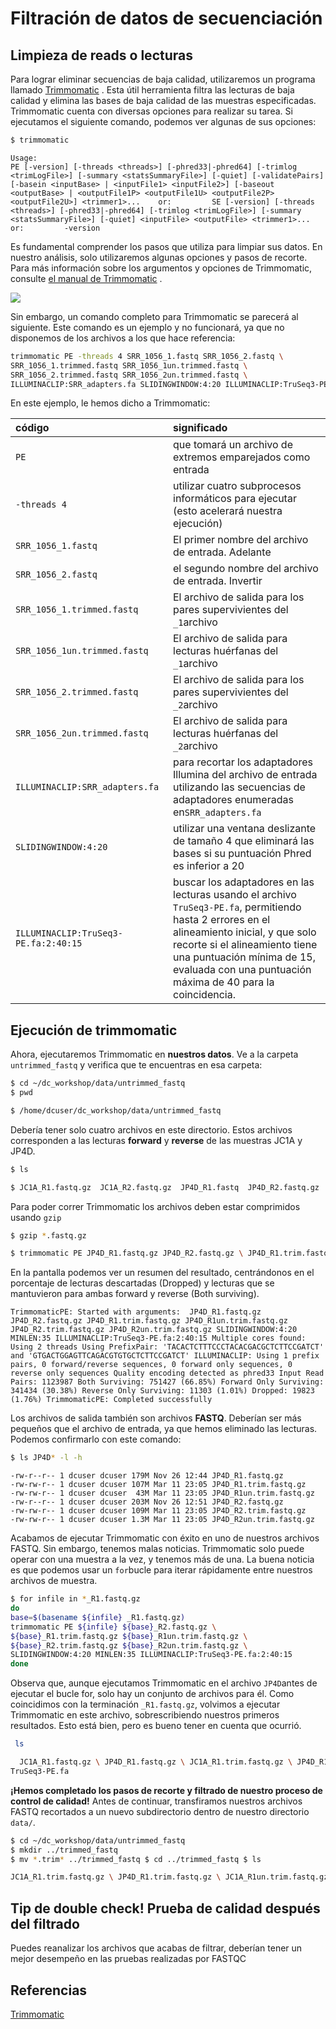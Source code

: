 # Filtración de datos de secuenciación

## Limpieza de reads o lecturas

Para lograr eliminar secuencias de baja calidad, utilizaremos un programa llamado [Trimmomatic](http://www.usadellab.org/cms/?page=trimmomatic) . Esta útil herramienta filtra las lecturas de baja calidad y elimina las bases de baja calidad de las muestras especificadas. Trimmomatic cuenta con diversas opciones para realizar su tarea. Si ejecutamos el siguiente comando, podemos ver algunas de sus opciones:

``` bash
$ trimmomatic
```

```         
Usage:         
PE [-version] [-threads <threads>] [-phred33|-phred64] [-trimlog <trimLogFile>] [-summary <statsSummaryFile>] [-quiet] [-validatePairs] [-basein <inputBase> | <inputFile1> <inputFile2>] [-baseout <outputBase> | <outputFile1P> <outputFile1U> <outputFile2P> <outputFile2U>] <trimmer1>...    or:         SE [-version] [-threads <threads>] [-phred33|-phred64] [-trimlog <trimLogFile>] [-summary <statsSummaryFile>] [-quiet] <inputFile> <outputFile> <trimmer1>...    or:         -version
```

Es fundamental comprender los pasos que utiliza para limpiar sus datos. En nuestro análisis, solo utilizaremos algunas opciones y pasos de recorte. Para más información sobre los argumentos y opciones de Trimmomatic, consulte [el manual de Trimmomatic](http://www.usadellab.org/cms/uploads/supplementary/Trimmomatic/TrimmomaticManual_V0.32.pdf) .

![](figures/03-03-01.png){fig-align="center"}

Sin embargo, un comando completo para Trimmomatic se parecerá al siguiente. Este comando es un ejemplo y no funcionará, ya que no disponemos de los archivos a los que hace referencia:

```bash
trimmomatic PE -threads 4 SRR_1056_1.fastq SRR_1056_2.fastq \
SRR_1056_1.trimmed.fastq SRR_1056_1un.trimmed.fastq \
SRR_1056_2.trimmed.fastq SRR_1056_2un.trimmed.fastq \
ILLUMINACLIP:SRR_adapters.fa SLIDINGWINDOW:4:20 ILLUMINACLIP:TruSeq3-PE.fa:2:40:15
```


En este ejemplo, le hemos dicho a Trimmomatic:

| código | significado |
|:---|:---|
| `PE` | que tomará un archivo de extremos emparejados como entrada |
| `-threads 4` | utilizar cuatro subprocesos informáticos para ejecutar (esto acelerará nuestra ejecución) |
| `SRR_1056_1.fastq` | El primer nombre del archivo de entrada. Adelante |
| `SRR_1056_2.fastq` | el segundo nombre del archivo de entrada. Invertir |
| `SRR_1056_1.trimmed.fastq` | El archivo de salida para los pares supervivientes del `_1`archivo |
| `SRR_1056_1un.trimmed.fastq` | El archivo de salida para lecturas huérfanas del `_1`archivo |
| `SRR_1056_2.trimmed.fastq` | El archivo de salida para los pares supervivientes del `_2`archivo |
| `SRR_1056_2un.trimmed.fastq` | El archivo de salida para lecturas huérfanas del `_2`archivo |
| `ILLUMINACLIP:SRR_adapters.fa` | para recortar los adaptadores Illumina del archivo de entrada utilizando las secuencias de adaptadores enumeradas en`SRR_adapters.fa` |
| `SLIDINGWINDOW:4:20` | utilizar una ventana deslizante de tamaño 4 que eliminará las bases si su puntuación Phred es inferior a 20 |
| `ILLUMINACLIP:TruSeq3-PE.fa:2:40:15` | buscar los adaptadores en las lecturas usando el archivo `TruSeq3-PE.fa`, permitiendo hasta 2 errores en el alineamiento inicial, y que solo recorte si el alineamiento tiene una puntuación mínima de 15, evaluada con una puntuación máxima de 40 para la coincidencia. |

## Ejecución de trimmomatic

Ahora, ejecutaremos Trimmomatic en **nuestros datos**. Ve a la carpeta `untrimmed_fastq` y verifica que te encuentras en esa carpeta:

``` bash    
$ cd ~/dc_workshop/data/untrimmed_fastq 
$ pwd 
```

``` bash        
$ /home/dcuser/dc_workshop/data/untrimmed_fastq 
```

Debería tener solo cuatro archivos en este directorio. Estos archivos corresponden a las lecturas **forward** y **reverse** de las muestras JC1A y JP4D.

``` bash        
$ ls 
```

```  bash       
$ JC1A_R1.fastq.gz  JC1A_R2.fastq.gz  JP4D_R1.fastq  JP4D_R2.fastq.gz  TruSeq3-PE.fa 
```

Para poder correr Trimmomatic los archivos deben estar comprimidos usando `gzip`

``` bash        
$ gzip *.fastq.gz
```

``` bash         
$ trimmomatic PE JP4D_R1.fastq.gz JP4D_R2.fastq.gz \ JP4D_R1.trim.fastq.gz  JP4D_R1un.trim.fastq.gz \ JP4D_R2.trim.fastq.gz  JP4D_R2un.trim.fastq.gz \ SLIDINGWINDOW:4:20 MINLEN:35 ILLUMINACLIP:TruSeq3-PE.fa:2:40:15 
```

En la pantalla podemos ver un resumen del resultado, centrándonos en el porcentaje de lecturas descartadas (Dropped) y lecturas que se mantuvieron para ambas forward y reverse (Both surviving).

```         
TrimmomaticPE: Started with arguments:  JP4D_R1.fastq.gz JP4D_R2.fastq.gz JP4D_R1.trim.fastq.gz JP4D_R1un.trim.fastq.gz JP4D_R2.trim.fastq.gz JP4D_R2un.trim.fastq.gz SLIDINGWINDOW:4:20 MINLEN:35 ILLUMINACLIP:TruSeq3-PE.fa:2:40:15 Multiple cores found: Using 2 threads Using PrefixPair: 'TACACTCTTTCCCTACACGACGCTCTTCCGATCT' and 'GTGACTGGAGTTCAGACGTGTGCTCTTCCGATCT' ILLUMINACLIP: Using 1 prefix pairs, 0 forward/reverse sequences, 0 forward only sequences, 0 reverse only sequences Quality encoding detected as phred33 Input Read Pairs: 1123987 Both Surviving: 751427 (66.85%) Forward Only Surviving: 341434 (30.38%) Reverse Only Surviving: 11303 (1.01%) Dropped: 19823 (1.76%) TrimmomaticPE: Completed successfully
```

Los archivos de salida también son archivos **FASTQ**. Deberían ser más pequeños que el archivo de entrada, ya que hemos eliminado las lecturas. Podemos confirmarlo con este comando:

``` bash
$ ls JP4D* -l -h 
```

```         
-rw-r--r-- 1 dcuser dcuser 179M Nov 26 12:44 JP4D_R1.fastq.gz 
-rw-rw-r-- 1 dcuser dcuser 107M Mar 11 23:05 JP4D_R1.trim.fastq.gz 
-rw-rw-r-- 1 dcuser dcuser  43M Mar 11 23:05 JP4D_R1un.trim.fastq.gz 
-rw-r--r-- 1 dcuser dcuser 203M Nov 26 12:51 JP4D_R2.fastq.gz 
-rw-rw-r-- 1 dcuser dcuser 109M Mar 11 23:05 JP4D_R2.trim.fastq.gz 
-rw-rw-r-- 1 dcuser dcuser 1.3M Mar 11 23:05 JP4D_R2un.trim.fastq.gz
```

Acabamos de ejecutar Trimmomatic con éxito en uno de nuestros archivos FASTQ. Sin embargo, tenemos malas noticias. Trimmomatic solo puede operar con una muestra a la vez, y tenemos más de una. La buena noticia es que podemos usar un `for`bucle para iterar rápidamente entre nuestros archivos de muestra.

``` bash
$ for infile in *_R1.fastq.gz 
do 
base=$(basename ${infile} _R1.fastq.gz) 
trimmomatic PE ${infile} ${base}_R2.fastq.gz \ 
${base}_R1.trim.fastq.gz ${base}_R1un.trim.fastq.gz \
${base}_R2.trim.fastq.gz ${base}_R2un.trim.fastq.gz \ 
SLIDINGWINDOW:4:20 MINLEN:35 ILLUMINACLIP:TruSeq3-PE.fa:2:40:15 
done 
```

Observa que, aunque ejecutamos Trimmomatic en el archivo `JP4D`antes de ejecutar el bucle for, solo hay un conjunto de archivos para él. Como coincidimos con la terminación `_R1.fastq.gz`, volvimos a ejecutar Trimmomatic en este archivo, sobrescribiendo nuestros primeros resultados. Esto está bien, pero es bueno tener en cuenta que ocurrió.

``` bash
 ls 
```

``` bash        
  JC1A_R1.fastq.gz \ JP4D_R1.fastq.gz \ JC1A_R1.trim.fastq.gz \ JP4D_R1.trim.fastq.gz \   JC1A_R1un.trim.fastq.gz \ JP4D_R1un.trim.fastq.gz \ JC1A_R2.fastq.gz \ JP4D_R2.fastq.gz  \       JC1A_R2.trim.fastq.gz \ JP4D_R2.trim.fastq.gz \ JC1A_R2un.trim.fastq.gz \ JP4D_R2un.trim.fastq.gz \ 
TruSeq3-PE.fa  
```


**¡Hemos completado los pasos de recorte y filtrado de nuestro proceso de control de calidad!** Antes de continuar, transfiramos nuestros archivos FASTQ recortados a un nuevo subdirectorio dentro de nuestro directorio `data/`.

``` bash        
$ cd ~/dc_workshop/data/untrimmed_fastq 
$ mkdir ../trimmed_fastq 
$ mv *.trim* ../trimmed_fastq $ cd ../trimmed_fastq $ ls 
```

``` bash        
JC1A_R1.trim.fastq.gz \ JP4D_R1.trim.fastq.gz \ JC1A_R1un.trim.fastq.gz \ JP4D_R1un.trim.fastq.gz \              JC1A_R2.trim.fastq.gz \ JP4D_R2.trim.fastq.gz \ JC1A_R2un.trim.fastq.gz \ JP4D_R2un.trim.fastq.gz  
```

::: callout-important
## Tip de double check! Prueba de calidad después del filtrado

Puedes reanalizar los archivos que acabas de filtrar, deberían tener un mejor desempeño en las pruebas realizadas por FASTQC
:::

## Referencias

[Trimmomatic](http://www.usadellab.org/cms/?page=trimmomatic)

